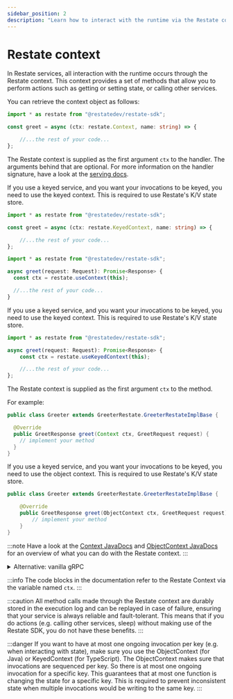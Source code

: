 ```yaml
---
sidebar_position: 2
description: "Learn how to interact with the runtime via the Restate context."
---
```



# Restate context

In Restate services, all interaction with the runtime occurs through the Restate context.
This context provides a set of methods that allow you to perform actions such as getting or setting state, or
calling other services.

You can retrieve the context object as follows:

<Tabs groupId="sdk" queryString>
<TabItem value="ts" label="TypeScript" default>

```typescript
import * as restate from "@restatedev/restate-sdk";

const greet = async (ctx: restate.Context, name: string) => {

    //...the rest of your code...
};
```

The Restate context is supplied as the first argument `ctx` to the handler.
The arguments behind that are optional. For more information on the handler signature, have a look at the [serving docs](/services/sdk/serving).

If you use a keyed service, and you want your invocations to be keyed, you need to use the keyed context.
This is required to use Restate's K/V state store.

```typescript
import * as restate from "@restatedev/restate-sdk";

const greet = async (ctx: restate.KeyedContext, name: string) => {

    //...the rest of your code...
};
```

</TabItem>
<TabItem value="ts-grpc" label="TypeScript-gRPC">


```typescript
import * as restate from "@restatedev/restate-sdk";

async greet(request: Request): Promise<Response> {
  const ctx = restate.useContext(this);

  //...the rest of your code...
}
```

If you use a keyed service, and you want your invocations to be keyed, you need to use the keyed context.
This is required to use Restate's K/V state store.

```typescript
import * as restate from "@restatedev/restate-sdk";

async greet(request: Request): Promise<Response> {
    const ctx = restate.useKeyedContext(this);

    //...the rest of your code...
};
```

</TabItem>

<TabItem value="java" label="Java">

The Restate context is supplied as the first argument `ctx` to the method.

For example:

```java
public class Greeter extends GreeterRestate.GreeterRestateImplBase {

  @Override
  public GreetResponse greet(Context ctx, GreetRequest request) {
    // implement your method
  }
}
```

If you use a keyed service, and you want your invocations to be keyed, you need to use the object context.
This is required to use Restate's K/V state store.

```java
public class Greeter extends GreeterRestate.GreeterRestateImplBase {

    @Override
    public GreetResponse greet(ObjectContext ctx, GreetRequest request) {
        // implement your method
    }
}
```

:::note
Have a look at the [Context JavaDocs](https://javadoc.io/doc/dev.restate/sdk-api/latest/dev/restate/sdk/Context.html) and [ObjectContext JavaDocs](https://javadoc.io/doc/dev.restate/sdk-api/latest/dev/restate/sdk/ObjectContext.html) for an overview of what you can do with the Restate context.
:::

<details>
<summary>Alternative: vanilla gRPC</summary>

If you do not use Restate's generated protobuf code, you can access the restate context as follows:

```java
import dev.restate.sdk.Context;

// Inside your method:
Context ctx = Context.current();
```

For the keyed context, do:

```java
import dev.restate.sdk.ObjectContext;

// Inside your method:
ObjectContext ctx = ObjectContext.current();
```

</details>

</TabItem>
</Tabs>


:::info
The code blocks in the documentation refer to the Restate Context via the variable named `ctx`.
:::

:::caution 
All method calls made through the Restate context are durably stored in the execution log
and can be replayed in case of failure, ensuring that your service is always reliable and fault-tolerant.
This means that if you do actions (e.g. calling other services, sleep) without making use of the Restate SDK,
you do not have these benefits.
:::

:::danger
If you want to have at most one ongoing invocation per key (e.g. when interacting with state),
make sure you use the ObjectContext (for Java) or KeyedContext (for TypeScript).
The ObjectContext makes sure that invocations are sequenced per key. So there is at most one ongoing invocation for a specific key.
This guarantees that at most one function is changing the state for a specific key.
This is required to prevent inconsistent state when multiple invocations would be writing to the same key.
:::